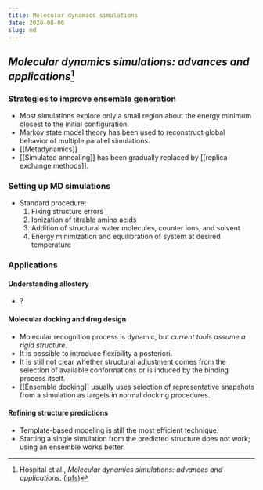 ```yaml
---
title: Molecular dynamics simulations
date: 2020-08-06
slug: md
---
```


## _Molecular dynamics simulations: advances and applications_[^1]

### Strategies to improve ensemble generation
* Most simulations explore only a small region about the energy minimum closest to the initial configuration.
* Markov state model theory has been used to reconstruct global behavior of multiple parallel simulations.
* [[Metadynamics]]
* [[Simulated annealing]] has been gradually replaced by [[replica exchange methods]].

### Setting up MD simulations
* Standard procedure:
    1. Fixing structure errors
    2. Ionization of titrable amino acids
    3. Addition of structural water molecules, counter ions, and solvent
    4. Energy minimization and equilibration of system at desired temperature

### Applications
#### Understanding allostery
* ?

#### Molecular docking and drug design
* Molecular recognition process is dynamic, but _current tools assume a rigid structure_.
* It is possible to introduce flexibility a posteriori.
* It is still not clear whether structural adjustment comes from the selection of available conformations or is induced by the binding process itself.
* [[Ensemble docking]] usually uses selection of representative snapshots from a simulation as targets in normal docking procedures.

#### Refining structure predictions
* Template-based modeling is still the most efficient technique.
* Starting a single simulation from the predicted structure does not work; using an ensemble works better.

[^1]: Hospital et al., _Molecular dynamics simulations: advances and applications_. ([ipfs](https://ipfs.io/ipfs/QmWsxEjzoqhgsP7HRz1pS5yezhGDe8iZ48FZRiswk8dNTi))
